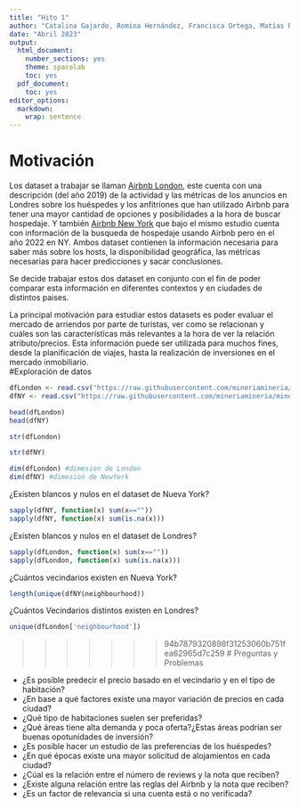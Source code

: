 ```yaml
---
title: "Hito 1"
author: "Catalina Gajardo, Romina Hernández, Francisca Ortega, Matías Rivero y Darlene Sobarzo"
date: "Abril 2023"
output:
  html_document:
    number_sections: yes
    theme: spacelab
    toc: yes
  pdf_document:
    toc: yes
editor_options: 
  markdown: 
    wrap: sentence
---
```


# Motivación
Los dataset a trabajar se llaman [Airbnb London](https://www.kaggle.com/datasets/whenamancodes/london-uk-airbnb-open-data), este cuenta con una descripción (del año 2019) de la actividad y las métricas de los anuncios en Londres sobre los huéspedes y los anfitriones que han utilizado Airbnb para tener una mayor cantidad de opciones y posibilidades a la hora de buscar hospedaje. Y también [Airbnb New York](https://www.kaggle.com/datasets/arianazmoudeh/airbnbopendata) que bajo el mismo estudio cuenta con información de la busqueda de hospedaje usando Airbnb pero en el año 2022 en NY. Ambos dataset contienen la información necesaria para saber más sobre los hosts, la disponibilidad geográfica, las métricas necesarias para hacer predicciones y sacar conclusiones.

Se decide trabajar estos dos dataset en conjunto con el fin de poder comparar esta información en diferentes contextos y en ciudades de distintos paises.

La principal motivación para estudiar estos datasets es poder evaluar el mercado de arriendos por parte de turistas, ver como se relacionan y cuáles son las características más relevantes a la hora de ver la relación atributo/precios. Esta información puede ser utilizada para muchos fines, desde la planificación de viajes, hasta la realización de inversiones en el mercado inmobiliario.   
#Exploración de datos

```r
dfLondon <- read.csv("https://raw.githubusercontent.com/mineriamineria/mineria/main/dataLondon.csv", encoding = "UTF-8")
dfNY <- read.csv("https://raw.githubusercontent.com/mineriamineria/mineria/main/dataNY.csv", encoding = "UTF-8")
```


```r
head(dfLondon)
head(dfNY)
```

```r
str(dfLondon)
```

```r
str(dfNY)
```

```r
dim(dfLondon) #dimesion de London
dim(dfNY) #dimesion de NewYork
```

¿Existen blancos y nulos en el dataset de Nueva York?

```r
sapply(dfNY, function(x) sum(x==""))
sapply(dfNY, function(x) sum(is.na(x)))
```

¿Existen blancos y nulos en el dataset de Londres?

```r
sapply(dfLondon, function(x) sum(x==""))
sapply(dfLondon, function(x) sum(is.na(x)))
```

¿Cuántos vecindarios existen en Nueva York?

```r
length(unique(dfNY$neighbourhood))
```

¿Cuántos Vecindarios distintos existen en Londres?

```r
unique(dfLondon['neighbourhood'])
```


>>>>>>> 94b7879320898f31253060b751fea62965d7c259
# Preguntas y Problemas

- ¿Es posible predecir el precio basado en el vecindario y en el tipo de habitación?
- ¿En base a qué factores existe una mayor variación de precios en cada ciudad?
- ¿Qué tipo de habitaciones suelen ser preferidas?
- ¿Qué áreas tiene alta demanda y poca oferta?¿Estas áreas podrían ser buenas opotunidades de inversión?
- ¿Es posible hacer un estudio de las preferencias de los huéspedes?
- ¿En qué épocas existe una mayor solicitud de alojamientos en cada ciudad?
- ¿Cúal es la relación entre el número de reviews y la nota que reciben? 
- ¿Existe alguna relación entre las reglas del Airbnb y la nota que reciben?
- ¿Es un factor de relevancia si una cuenta está o no verificada?
